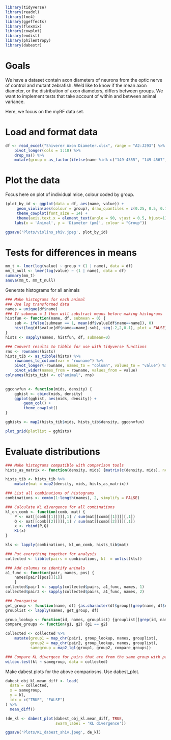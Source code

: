 ```r
library(tidyverse)
library(readxl)
library(lme4)
library(ggeffects)
library(flexmix)
library(cowplot)
library(emdist)
library(philentropy)
library(dabestr)
```

# Goals
We have a dataset contain axon diameters of neurons from the optic nerve of control and mutant zebrafish. We'd like to know if the mean axon diameter, or the distribution of axon diameters, differs between groups. We want to implement tests that take account of within and between animal variance.

Here, we focus on the myRF data set.

# Load and format data
```r
df <- read_excel("Shiverer Axon Diameter.xlsx", range = "A2:J293") %>%
    pivot_longer(cols = 1:10) %>%
    drop_na() %>%
    mutate(group = as_factor(ifelse(name %in% c("149-4555", "149-4567", "149-4591", "149-4593"), "control", "mutant")))
```

# Plot the data
Focus here on plot of individual mice, colour coded by group.
```r
(plot_by_id <- ggplot(data = df, aes(name, value)) +
     geom_violin(aes(colour = group), draw_quantiles = c(0.25, 0.5, 0.75)) +
     theme_cowplot(font_size = 14) +
     theme(axis.text.x = element_text(angle = 90, vjust = 0.5, hjust=1)) +
    labs(x = 'Animal', y = 'Diameter (μm)', colour = "Group"))

ggsave('Plots/violins_shiv.jpeg', plot_by_id)
```


# Tests for differences in means
```r
mm_t <- lmer(log(value) ~ group + (1 | name), data = df)
mm_t_null <- lmer(log(value) ~ (1 | name), data = df)
summary(mm_t)
anova(mm_t, mm_t_null)
```


Generate histograms for all animals
```r
### Make histograms for each animal
### Use log transformed data
names = unique(df$name)
### If submean = 1 then will substract means before making histograms 
histfun <- function(name, df, submean = 0) {
    sub <- ifelse(submean == 1, mean(df$value[df$name==name]), 0)
    hist(log(df$value[df$name==name]-sub), seq(-2,2,0.1), plot = FALSE)
}
hists <- sapply(names, histfun, df, submean=0)

### Convert results to tibble for use with tidyverse functions
rns <- rownames(hists)
hists_tib <- as_tibble(hists) %>%
    rownames_to_column(var = "rowname") %>%
    pivot_longer(-rowname, names_to = "column", values_to = "value") %>%
    pivot_wider(names_from = rowname, values_from = value)
colnames(hists_tib) <- c("animal", rns)

    
ggconvfun <- function(mids, density) {
    gghist <- cbind(mids, density)
    ggplot(gghist, aes(mids, density)) +
        geom_col() +
        theme_cowplot()
}

gghists <- map2(hists_tib$mids, hists_tib$density, ggconvfun)

plot_grid(plotlist = gghists)
```


# Evaluate distributions
```r
### Make histograms compatible with comparison tools
hists_as_matrix <- function(density, mids) {matrix(c(density, mids), ncol=2)}

hists_tib <- hists_tib %>%
    mutate(mat = map2(density, mids, hists_as_matrix))

### List all combinations of histograms
combinations <- combn(1:length(names), 2, simplify = FALSE)

### Calculate KL divergence for all combinations
kl_on_comb <- function(comb, mat) {
    P <- mat[[comb[[1]]]][,1] / sum(mat[[comb[[1]]]][,1])
    Q <- mat[[comb[[2]]]][,1] / sum(mat[[comb[[2]]]][,1])
    x <- rbind(P,Q)
    KL(x)
}

kls <- lapply(combinations, kl_on_comb, hists_tib$mat)

### Put everything together for analysis
collected <- tibble(pairs = combinations, kl  = unlist(kls))

### Add columns to identify animals
a1_func <- function(pair, names, pos) {
    names[pair[[pos]][1]]
    }
collected$pair1 <- sapply(collected$pairs, a1_func, names, 1)
collected$pair2 <- sapply(collected$pairs, a1_func, names, 2)

### Reorganise
get_group <- function(name, df) {as.character(df$group[[grep(name, df$name)[[1]]]])}
grouplist <- lapply(names, get_group, df)

group_lookup <- function(id, names, grouplist) {grouplist[[grep(id, names)]]}
compare_groups <- function(g1, g2) {g1 == g2}

collected <- collected %>%
    mutate(group1 = map_chr(pair1, group_lookup, names, grouplist),
           group2 = map_chr(pair2, group_lookup, names, grouplist),
           samegroup = map2_lgl(group1, group2, compare_groups))

### Compare KL divergece for pairs that are from the same group with pairs from different groups
wilcox.test(kl ~ samegroup, data = collected)
```

Make dabest plots for the above compariosns. Use dabest_plot.
```r
dabest_obj_kl.mean_diff <- load(
  data = collected,
  x = samegroup,
  y = kl,
  idx = c("TRUE", "FALSE")
) %>%
  mean_diff()

(de_kl <- dabest_plot(dabest_obj_kl.mean_diff, TRUE,
                      swarm_label = 'KL divergence'))

ggsave('Plots/KL_dabest_shiv.jpeg', de_kl)
```

